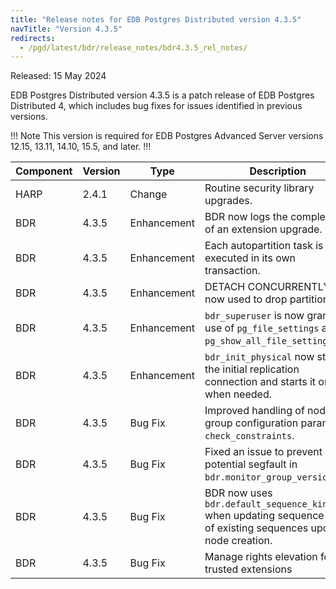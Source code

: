 ```yaml
---
title: "Release notes for EDB Postgres Distributed version 4.3.5"
navTitle: "Version 4.3.5"
redirects:
  - /pgd/latest/bdr/release_notes/bdr4.3.5_rel_notes/
---
```


Released: 15 May 2024

EDB Postgres Distributed version 4.3.5 is a patch release of EDB Postgres Distributed 4, which includes bug fixes for issues identified in previous versions.

!!! Note
This version is required for EDB Postgres Advanced Server versions 12.15, 13.11, 14.10, 15.5, and later.
!!!

| Component | Version | Type        | Description                                                                                                    | Addresses      |
|-----------|---------|-------------|----------------------------------------------------------------------------------------------------------------|----------------|
| HARP      | 2.4.1   | Change      | Routine security library upgrades.                                                                             |                |
| BDR       | 4.3.5   | Enhancement | BDR now logs the completion of an extension upgrade.                                                           |                |
| BDR       | 4.3.5   | Enhancement | Each autopartition task is now executed in its own transaction.                                                |                |
| BDR       | 4.3.5   | Enhancement | DETACH CONCURRENTLY is now used to drop partitions.                                                            | RT101407/35476 |
| BDR       | 4.3.5   | Enhancement | `bdr_superuser` is now granted use of `pg_file_settings` and `pg_show_all_file_settings()`.                    |                |
| BDR       | 4.3.5   | Enhancement | `bdr_init_physical` now stops the initial replication connection and starts it only when needed.               | RT102828/35305 |
| BDR       | 4.3.5   | Bug Fix     | Improved handling of node group configuration parameter `check_constraints`.                                   | RT99956/31896  |
| BDR       | 4.3.5   | Bug Fix     | Fixed an issue to prevent potential segfault in `bdr.monitor_group_versions()`.                                | RT102290/34051 |
| BDR       | 4.3.5   | Bug Fix     | BDR now uses `bdr.default_sequence_kind` when updating sequence kind of existing sequences upon node creation. |                |
| BDR       | 4.3.5   | Bug Fix     | Manage rights elevation for trusted extensions                                                                 |                |


